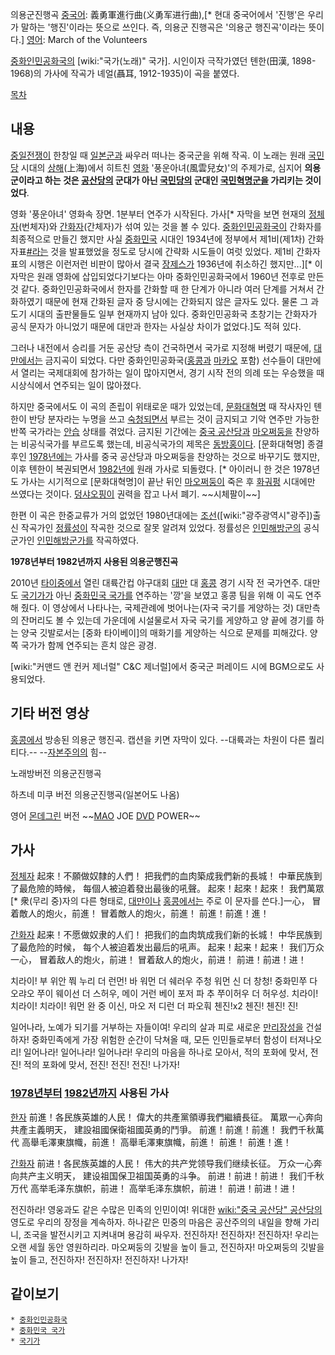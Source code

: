 {{{#!html
<object width="480" height="360"><iframe width="560" height="315" src="http://www.youtube.com/embed/DpLCNx_nYz8" frameborder="0" allowfullscreen></iframe></iframe></object>}}}

의용군진행곡
[[중국어]]: 義勇軍進行曲(义勇军进行曲),[* 현대 중국어에서 '진행'은 우리가 말하는 '행진'이라는 뜻으로 쓰인다. 즉, 의용군 진행곡은 '의용군 행진곡'이라는 뜻이다.] [[영어]]: March of the Volunteers

[[중화인민공화국]]의 [wiki:"국가(노래)" 국가]. 시인이자 극작가였던 톈한(田漢, 1898-1968)의 가사에 작곡가 녜얼(聶耳, 1912-1935)이 곡을 붙였다.

[[목차]]

== 내용 == 
[[중일전쟁]]이 한창일 때 [[일본군]]과 싸우러 떠나는 중국군을 위해 작곡. 이 노래는 원래 [[국민당]] 시대의 [[상해]](上海)에서 히트친 [[영화]] '풍운아녀(風雲兒女)'의 주제가로, 심지어 '''의용군이라고 하는 것은 [[공산당]]의 군대가 아닌 [[국민당]]의 군대인 [[국민혁명군]]을 가리키는 것이었다'''. 

{{{#!html
<iframe width="420" height="315" src="//www.youtube.com/embed/ztgS2wiaQIw" frameborder="0" allowfullscreen></iframe>}}}
영화 '풍운아녀' 영화속 장면. 1분부터 연주가 시작된다. 가사[* 자막을 보면 현재의 [[정체자]](번체자)와 [[간화자]](간체자)가 섞여 있는 것을 볼 수 있다. [[중화인민공화국]]이 간화자를 최종적으로 만들긴 했지만 사실 [[중화민국]] 시대인 1934년에 정부에서 제1비(제1차) 간화자표[[https://zh.wikipedia.org/wiki/%E7%AC%AC%E4%B8%80%E6%89%B9%E7%AE%80%E4%BD%93%E5%AD%97%E8%A1%A8|#]]라는 것을 발표했었을 정도로 당시에 간략화 시도들이 여럿 있었다. 제1비 간화자표의 시행은 이런저런 비판이 많아서 결국 [[장제스]]가 1936년에 취소하긴 했지만...][* 이 자막은 원래 영화에 삽입되었다기보다는 아마 중화인민공화국에서 1960년 전후로 만든 것 같다. 중화인민공화국에서 한자를 간화할 때 한 단계가 아니라 여러 단계를 거쳐서 간화하였기 때문에 현재 간화된 글자 중 당시에는 간화되지 않은 글자도 있다. 물론 그 과도기 시대의 출판물들도 일부 현재까지 남아 있다. 중화인민공화국 초창기는 간화자가 공식 문자가 아니었기 때문에 대만과 한자는 사실상 차이가 없었다.]도 적혀 있다.

그러나 내전에서 승리를 거둔 공산당 측이 건국하면서 국가로 지정해 버렸기 때문에, [[대만]]에서는 금지곡이 되었다. 다만 중화인민공화국([[홍콩]]과 [[마카오]] 포함) 선수들이 대만에서 열리는 국제대회에 참가하는 일이 많아지면서, 경기 시작 전의 의례 또는 우승했을 때 시상식에서 연주되는 일이 많아졌다.

하지만 중국에서도 이 곡의 존립이 위태로운 때가 있었는데, [[문화대혁명]] 때 작사자인 톈한이 반당 분자라는 누명을 쓰고 [[숙청]]되면서 부르는 것이 금지되고 기악 연주만 가능한 반쪽 국가라는 [[안습]] 상태를 겪었다. 금지된 기간에는 [[중국 공산당]]과 [[마오쩌둥]]을 찬양하는 비공식국가를 부르도록 했는데, 비공식국가의 제목은 [[동방홍]]이다. [문화대혁명] 종결 후인 [[1978년]]에는 가사를 중국 공산당과 마오쩌둥을 찬양하는 것으로 바꾸기도 했지만, 이후 톈한이 복권되면서 [[1982년]]에 원래 가사로 되돌렸다. [* 아이러니 한 것은 1978년도 가사는 시기적으로 [문화대혁명]이 끝난 뒤인 [[마오쩌둥]]이 죽은 후 [[화궈펑]] 시대에만 쓰였다는 것이다. [[덩샤오핑]]이 권력을 잡고 나서 폐기. ~~시체팔이~~]

한편 이 곡은 한중교류가 거의 없었던 1980년대에는 [[조선]]([wiki:"광주광역시"광주])출신 작곡가인 [[정률성]]이 작곡한 것으로 잘못 알려져 있었다. 정률성은 [[인민해방군]]의 공식군가인 [[인민해방군가]]를 작곡하였다.

{{{#!html
<iframe width="425" height="349" src="http://www.youtube.com/embed/r7n1KgD04JI" frameborder="0" allowfullscreen></iframe>}}}
'''1978년부터 1982년까지 사용된 의용군행진곡'''

{{{#!html
<iframe width="425" height="349" src="http://www.youtube.com/embed/x9IT4JlferM" frameborder="0" allowfullscreen></iframe>}}}

{{{#!html
<iframe width="425" height="349" src="http://www.youtube.com/embed/ELH6YvdBlew" frameborder="0" allowfullscreen></iframe>}}}


2010년 [[타이중]]에서 열린 대륙간컵 야구대회 [[대만]] 대 [[홍콩]] 경기 시작 전 국가연주. 대만도 [[국기가]]가 아닌 [[중화민국 국가]]를 연주하는 '깡'을 보였고 홍콩 팀을 위해 이 곡도 연주해 줬다. 이 영상에서 나타나는, 국제관례에 벗어나는(자국 국기를 게양하는 것) 대만측의 잔머리도 볼 수 있는데 가운데에 시설물로서 자국 국기를 게양하고 양 끝에 경기를 하는 양국 깃발로서는 [중화 타이베이]의 매화기를 게양하는 식으로 문제를 피해갔다. 양쪽 국가가 함께 연주되는 흔치 않은 광경.

[wiki:"커맨드 앤 컨커 제너럴" C&C 제너럴]에서 중국군 퍼레이드 시에 BGM으로도 사용되었다.

== 기타 버전 영상 ==

{{{#!html
<iframe width="420" height="315" src="//www.youtube.com/embed/CGkRIPbUvEQ" frameborder="0" allowfullscreen></iframe>
}}}
[[홍콩]]에서 방송된 의용군 행진곡. 캡션을 키면 자막이 있다.
--대륙과는 차원이 다른 퀄리티다.-- --[[자본주의]]의 힘--

{{{#!html
<iframe width="420" height="315" src="//www.youtube.com/embed/BGPNTjjgslw" frameborder="0" allowfullscreen></iframe>
}}}
노래방버전 의용군진행곡

{{{#!html
<iframe width="420" height="315" src="//www.youtube.com/embed/PjHHVkNHE3s" frameborder="0" allowfullscreen></iframe>
}}}
하츠네 미쿠 버전 의용군진행곡(일본어도 나옴)

{{{#!html
<iframe width="420" height="315" src="//www.youtube.com/embed/JMjVB9ktJpc?start=295" frameborder="0" allowfullscreen></iframe>
}}}
영어 [[몬데그린]] 버전 ~~[[마오쩌둥|MAO]] JOE [[DVD]] POWER~~
== 가사 ==
[[정체자]]
起來！不願做奴隸的人們！
把我們的血肉築成我們新的長城！
中華民族到了最危險的時候，
每個人被迫着發出最後的吼聲。
起來！起來！起來！
我們萬眾[* 衆(무리 중)자의 다른 형태로, [[대만]]이나 [[홍콩]]에서는 주로 이 문자를 쓴다.]一心，
冒着敵人的炮火，前進！
冒着敵人的炮火，前進！
前進！前進！進！

[[간화자]]
起来！不愿做奴隶的人们！
把我们的血肉筑成我们新的长城！
中华民族到了最危险的时候，
每个人被迫着发出最后的吼声。
起来！起来！起来！
我们万众一心，
冒着敌人的炮火，前进！
冒着敌人的炮火，前进！
前进！前进！进！

치라이! 부 위안 쭤 누리 더 런먼!
바 워먼 더 쉐러우 주청 워먼 신 더 창청!
중화민쭈 다오랴오 쭈이 웨이선 더 스허우,
메이 거런 베이 포저 파 추 쭈이허우 더 허우성.
치라이! 치라이! 치라이!
워먼 완 중 이신,
마오 저 디런 더 파오훠 첸진!x2
첸진! 첸진! 진!

일어나라, 노예가 되기를 거부하는 자들이여!
우리의 살과 피로 새로운 [[만리장성]]을 건설하자!
중화민족에게 가장 위험한 순간이 닥쳐올 때,
모든 인민들로부터 함성이 터져나오리!
일어나라! 일어나라! 일어나라!
우리의 마음을 하나로 모아서,
적의 포화에 맞서, 전진!
적의 포화에 맞서, 전진!
전진! 전진! 나가자!

=== [[1978년]]부터 [[1982년]]까지 사용된 가사 ===

{{{#!html
<iframe width="560" height="315" src="//www.youtube.com/embed/95d8JElxkKQ" frameborder="0" allowfullscreen></iframe>}}}


[[한자]]
前進！各民族英雄的人民！
偉大的共產黨領導我們繼續長征。
萬眾一心奔向共產主義明天，
建設祖國保衛祖國英勇的鬥爭。
前進！前進！前進！
我們千秋萬代
高舉毛澤東旗幟，前進！
高舉毛澤東旗幟，前進！
前進！ 前進！進！

[[간화자]]
前进！各民族英雄的人民！
伟大的共产党领导我们继续长征。
万众一心奔向共产主义明天，
建设祖国保卫祖国英勇的斗争。
前进！前进！前进！
我们千秋万代
高举毛泽东旗帜，前进！
高举毛泽东旗帜，前进！
前进！前进！进！

전진하라! 영웅과도 같은 수많은 민족의 인민이여!
위대한 [[wiki:"중국 공산당" 공산당]]의 영도로 우리의 장정을 계속하자.
하나같은 민중의 마음은 공산주의의 내일을 향해 가리니,
조국을 발전시키고 지켜내며 용감히 싸우자.
전진하자! 전진하자! 전진하자!
우리는 오랜 세월 동안 영원하리라.
마오쩌둥의 깃발을 높이 들고, 전진하자!
마오쩌둥의 깃발을 높이 들고, 전진하자!
전진하자! 전진하자! 나가자!

== 같이보기 ==
 * [[중화인민공화국]]
 * [[중화민국 국가]]
 * [[국기가]]
